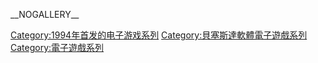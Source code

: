 {{cat main}}

{{DEFAULTSORT:Elder Scrolls, The}}
[[Category:1994年首发的电子游戏系列|Category:1994年首发的电子游戏系列]]
[[Category:貝塞斯達軟體電子遊戲系列|Category:貝塞斯達軟體電子遊戲系列]]
[[Category:電子遊戲系列|Category:電子遊戲系列]]

__NOGALLERY__